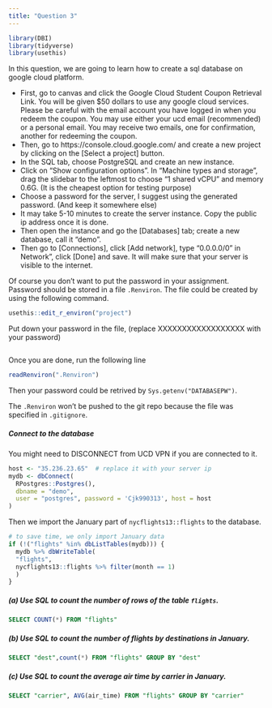---
title: "Question 3"
---

```{r, message = FALSE}
library(DBI)
library(tidyverse)
library(usethis)
```


In this question, we are going to learn how to create a sql database on google cloud platform.

- First, go to canvas and click the Google Cloud Student Coupon Retrieval Link. You will be given $50 dollars to use any google cloud services. Please be careful with the email account you have logged in when you redeem the coupon. You may use either your ucd email (recommended) or a personal email. You may receive two emails, one for confirmation, another for redeeming the coupon. 
- Then, go to https://console.cloud.google.com/ and create a new project by clicking on the [Select a project] button.
- In the SQL tab, choose PostgreSQL and create an new instance.
- Click on "Show configuration options". In "Machine types and storage", drag the slidebar to the leftmost to choose "1 shared vCPU" and memory 0.6G. (It is the cheapest option for testing purpose) 
- Choose a password for the server, I suggest using the generated password. (And keep it somewhere else)
- It may take 5-10 minutes to create the server instance. Copy the public ip address once it is done.
- Then open the instance and go the [Databases] tab; create a new database, call it "demo".
- Then go to [Connections], click [Add network], type "0.0.0.0/0" in Network", click [Done] and save. It will make sure that your server is visible to the internet.


Of course you don't want to put the password in your assignment.
Password should be stored in a file `.Renviron`. The file could be created by using the following command.
```{r, eval = FALSE}
usethis::edit_r_environ("project")
```
Put down your password in the file, (replace XXXXXXXXXXXXXXXXXX with your password)
```
```
Once you are done, run the following line
```{r, eval = FALSE}
readRenviron(".Renviron")
```
Then your password could be retrived by `Sys.getenv("DATABASEPW")`.

The `.Renviron` won't be pushed to the git repo because the file was specified in `.gitignore`.


##### Connect to the database

You might need to DISCONNECT from UCD VPN if you are connected to it.

```{r}
host <- "35.236.23.65"  # replace it with your server ip
mydb <- dbConnect(
  RPostgres::Postgres(),
  dbname = "demo",
  user = "postgres", password = 'Cjk990313', host = host
)
```

Then we import the January part of `nycflights13::flights` to the database.

```{r}
# to save time, we only import January data
if (!("flights" %in% dbListTables(mydb))) {
  mydb %>% dbWriteTable(
  "flights",
  nycflights13::flights %>% filter(month == 1)
  )
}

```

##### (a) Use SQL to count the number of rows of the table `flights`.


```{sql connection=mydb}

SELECT COUNT(*) FROM "flights"

```



##### (b) Use SQL to count the number of flights by destinations in January.




```{sql connection=mydb}

SELECT "dest",count(*) FROM "flights" GROUP BY "dest" 

```


##### (c) Use SQL to count the average air time by carrier in January.



```{sql connection=mydb}
SELECT "carrier", AVG(air_time) FROM "flights" GROUP BY "carrier"
```


